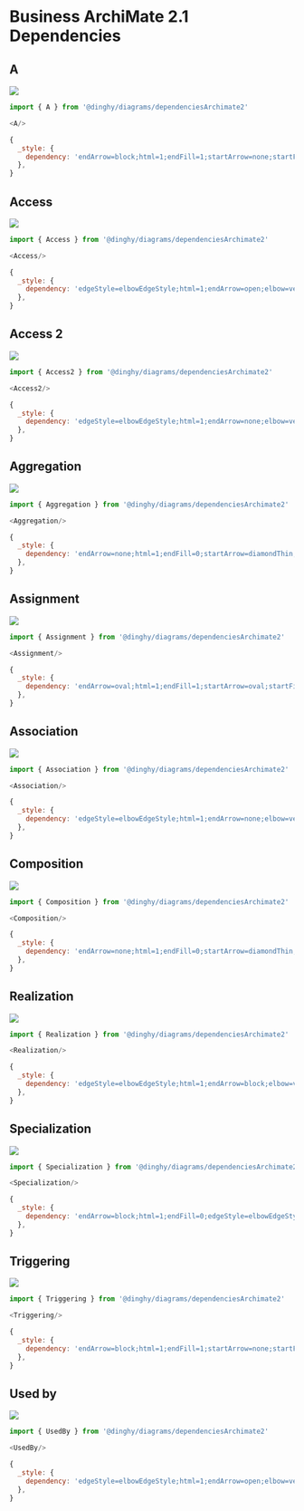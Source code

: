 
# Business ArchiMate 2.1 Dependencies


## A

<Tabs>
  <TabItem value="Preview">

![](./a.png#drawio)

  </TabItem>
  <TabItem value="Usage">
    
```js
import { A } from '@dinghy/diagrams/dependenciesArchimate2'

<A/>
```

  </TabItem>
  <TabItem value="Definition">
    
```js
{
  _style: {
    dependency: 'endArrow=block;html=1;endFill=1;startArrow=none;startFill=0;edgeStyle=elbowEdgeStyle;elbow=vertical;dashed=1',
  },
}
```

  </TabItem>
</Tabs>


## Access

<Tabs>
  <TabItem value="Preview">

![](./access.png#drawio)

  </TabItem>
  <TabItem value="Usage">
    
```js
import { Access } from '@dinghy/diagrams/dependenciesArchimate2'

<Access/>
```

  </TabItem>
  <TabItem value="Definition">
    
```js
{
  _style: {
    dependency: 'edgeStyle=elbowEdgeStyle;html=1;endArrow=open;elbow=vertical;endFill=1;dashed=1',
  },
}
```

  </TabItem>
</Tabs>


## Access 2

<Tabs>
  <TabItem value="Preview">

![](./access-2.png#drawio)

  </TabItem>
  <TabItem value="Usage">
    
```js
import { Access2 } from '@dinghy/diagrams/dependenciesArchimate2'

<Access2/>
```

  </TabItem>
  <TabItem value="Definition">
    
```js
{
  _style: {
    dependency: 'edgeStyle=elbowEdgeStyle;html=1;endArrow=none;elbow=vertical;endFill=0;dashed=1',
  },
}
```

  </TabItem>
</Tabs>


## Aggregation

<Tabs>
  <TabItem value="Preview">

![](./aggregation.png#drawio)

  </TabItem>
  <TabItem value="Usage">
    
```js
import { Aggregation } from '@dinghy/diagrams/dependenciesArchimate2'

<Aggregation/>
```

  </TabItem>
  <TabItem value="Definition">
    
```js
{
  _style: {
    dependency: 'endArrow=none;html=1;endFill=0;startArrow=diamondThin;startFill=0;edgeStyle=elbowEdgeStyle;elbow=vertical',
  },
}
```

  </TabItem>
</Tabs>


## Assignment

<Tabs>
  <TabItem value="Preview">

![](./assignment.png#drawio)

  </TabItem>
  <TabItem value="Usage">
    
```js
import { Assignment } from '@dinghy/diagrams/dependenciesArchimate2'

<Assignment/>
```

  </TabItem>
  <TabItem value="Definition">
    
```js
{
  _style: {
    dependency: 'endArrow=oval;html=1;endFill=1;startArrow=oval;startFill=1;edgeStyle=elbowEdgeStyle;elbow=vertical',
  },
}
```

  </TabItem>
</Tabs>


## Association

<Tabs>
  <TabItem value="Preview">

![](./association.png#drawio)

  </TabItem>
  <TabItem value="Usage">
    
```js
import { Association } from '@dinghy/diagrams/dependenciesArchimate2'

<Association/>
```

  </TabItem>
  <TabItem value="Definition">
    
```js
{
  _style: {
    dependency: 'edgeStyle=elbowEdgeStyle;html=1;endArrow=none;elbow=vertical',
  },
}
```

  </TabItem>
</Tabs>


## Composition

<Tabs>
  <TabItem value="Preview">

![](./composition.png#drawio)

  </TabItem>
  <TabItem value="Usage">
    
```js
import { Composition } from '@dinghy/diagrams/dependenciesArchimate2'

<Composition/>
```

  </TabItem>
  <TabItem value="Definition">
    
```js
{
  _style: {
    dependency: 'endArrow=none;html=1;endFill=0;startArrow=diamondThin;startFill=1;edgeStyle=elbowEdgeStyle;elbow=vertical',
  },
}
```

  </TabItem>
</Tabs>


## Realization

<Tabs>
  <TabItem value="Preview">

![](./realization.png#drawio)

  </TabItem>
  <TabItem value="Usage">
    
```js
import { Realization } from '@dinghy/diagrams/dependenciesArchimate2'

<Realization/>
```

  </TabItem>
  <TabItem value="Definition">
    
```js
{
  _style: {
    dependency: 'edgeStyle=elbowEdgeStyle;html=1;endArrow=block;elbow=vertical;endFill=0;dashed=1',
  },
}
```

  </TabItem>
</Tabs>


## Specialization

<Tabs>
  <TabItem value="Preview">

![](./specialization.png#drawio)

  </TabItem>
  <TabItem value="Usage">
    
```js
import { Specialization } from '@dinghy/diagrams/dependenciesArchimate2'

<Specialization/>
```

  </TabItem>
  <TabItem value="Definition">
    
```js
{
  _style: {
    dependency: 'endArrow=block;html=1;endFill=0;edgeStyle=elbowEdgeStyle;elbow=vertical',
  },
}
```

  </TabItem>
</Tabs>


## Triggering

<Tabs>
  <TabItem value="Preview">

![](./triggering.png#drawio)

  </TabItem>
  <TabItem value="Usage">
    
```js
import { Triggering } from '@dinghy/diagrams/dependenciesArchimate2'

<Triggering/>
```

  </TabItem>
  <TabItem value="Definition">
    
```js
{
  _style: {
    dependency: 'endArrow=block;html=1;endFill=1;startArrow=none;startFill=0;edgeStyle=elbowEdgeStyle;elbow=vertical;dashed=0',
  },
}
```

  </TabItem>
</Tabs>


## Used by

<Tabs>
  <TabItem value="Preview">

![](./used-by.png#drawio)

  </TabItem>
  <TabItem value="Usage">
    
```js
import { UsedBy } from '@dinghy/diagrams/dependenciesArchimate2'

<UsedBy/>
```

  </TabItem>
  <TabItem value="Definition">
    
```js
{
  _style: {
    dependency: 'edgeStyle=elbowEdgeStyle;html=1;endArrow=open;elbow=vertical;endFill=1',
  },
}
```

  </TabItem>
</Tabs>

